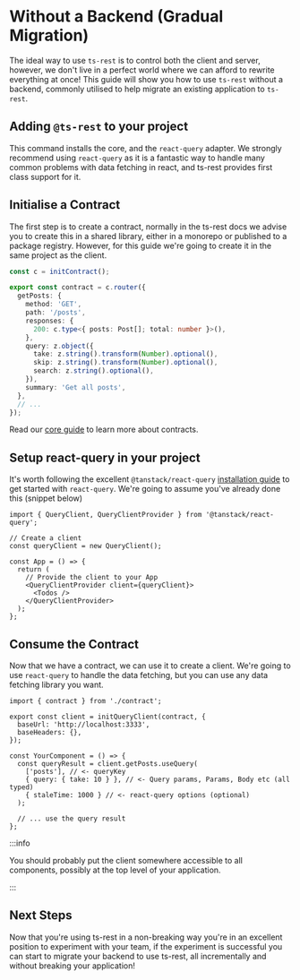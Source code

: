 
# Without a Backend (Gradual Migration)

The ideal way to use `ts-rest` is to control both the client and server, however, we don't live in a perfect world where we can afford to rewrite everything at once! This guide will show you how to use `ts-rest` without a backend, commonly utilised to help migrate an existing application to `ts-rest`.

## Adding `@ts-rest` to your project

<InstallTabs packageName="@ts-rest/core @ts-rest/react-query" />

This command installs the core, and the `react-query` adapter. We strongly recommend using `react-query` as it is a fantastic way to handle many common problems with data fetching in react, and ts-rest provides first class support for it.

## Initialise a Contract

The first step is to create a contract, normally in the ts-rest docs we advise you to create this in a shared library, either in a monorepo or published to a package registry. However, for this guide we're going to create it in the same project as the client.

```typescript
const c = initContract();

export const contract = c.router({
  getPosts: {
    method: 'GET',
    path: '/posts',
    responses: {
      200: c.type<{ posts: Post[]; total: number }>(),
    },
    query: z.object({
      take: z.string().transform(Number).optional(),
      skip: z.string().transform(Number).optional(),
      search: z.string().optional(),
    }),
    summary: 'Get all posts',
  },
  // ...
});
```

Read our [core guide](/docs/core) to learn more about contracts.

## Setup react-query in your project

It's worth following the excellent `@tanstack/react-query` [installation guide](https://tanstack.com/query/v4/docs/react/quick-start) to get started with `react-query`. We're going to assume you've already done this (snippet below)

```tsx
import { QueryClient, QueryClientProvider } from '@tanstack/react-query';

// Create a client
const queryClient = new QueryClient();

const App = () => {
  return (
    // Provide the client to your App
    <QueryClientProvider client={queryClient}>
      <Todos />
    </QueryClientProvider>
  );
};
```

## Consume the Contract

Now that we have a contract, we can use it to create a client. We're going to use `react-query` to handle the data fetching, but you can use any data fetching library you want.

```tsx
import { contract } from './contract';

export const client = initQueryClient(contract, {
  baseUrl: 'http://localhost:3333',
  baseHeaders: {},
});

const YourComponent = () => {
  const queryResult = client.getPosts.useQuery(
    ['posts'], // <- queryKey
    { query: { take: 10 } }, // <- Query params, Params, Body etc (all typed)
    { staleTime: 1000 } // <- react-query options (optional)
  );

  // ... use the query result
};
```

:::info

You should probably put the client somewhere accessible to all components, possibly at the top level of your application.

:::

## Next Steps

Now that you're using ts-rest in a non-breaking way you're in an excellent position to experiment with your team, if the experiment is successful you can start to migrate your backend to use ts-rest, all incrementally and without breaking your application!
